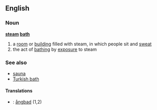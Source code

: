 ==English==
===Noun===
'''[[steam]] [[bath]]'''
# a [[room]] or [[building]] filled with steam, in which people sit and [[sweat]]
# the act of [[bathing]] by [[exposure]] to steam
===See also===
*[[sauna]]
*[[Turkish bath]]
====Translations====
*{{sv}} : [[ångbad]] (1,2)